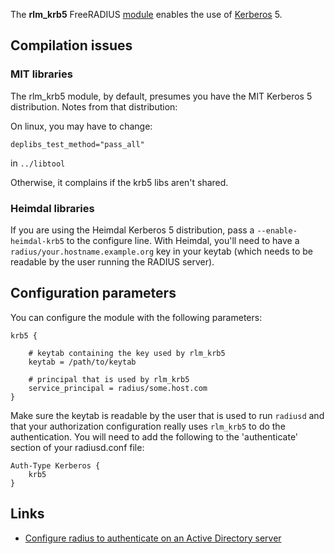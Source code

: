 The '''rlm_krb5''' FreeRADIUS [[module]] enables the use of [[Kerberos]] 5.

{{Default in the server source|src/modules/rlm_krb5/}}

== Compilation issues ==

{{Default in the server source|doc/rlm_krb5}}

=== MIT libraries ===
The rlm_krb5 module, by default, presumes you have the MIT Kerberos 5
distribution. Notes from that distribution:

On linux, you may have to change:

 deplibs_test_method="pass_all"

in <tt>../libtool</tt>

Otherwise, it complains if the krb5 libs aren't shared.

=== Heimdal libraries ===

If you are using the Heimdal Kerberos 5 distribution, pass a
<tt>--enable-heimdal-krb5</tt> to the configure line. With Heimdal, you'll need
to have a <tt>radius/your.hostname.example.org</tt> key in your keytab (which needs
to be readable by the user running the RADIUS server).

== Configuration parameters ==

{{Default in the server source|raddb/modules/krb5}}

You can configure the module with the following parameters:

 krb5 {

     # keytab containing the key used by rlm_krb5
     keytab = /path/to/keytab
    
     # principal that is used by rlm_krb5
     service_principal = radius/some.host.com
 }

Make sure the keytab is readable by the user that is used to run <tt>radiusd</tt> and that your authorization configuration really uses 
<tt>rlm_krb5</tt> to do the authentication.  You will need to add the following to the 'authenticate' section of your radiusd.conf file:

 Auth-Type Kerberos {
     krb5
 }

== Links ==

* [http://archives.free.net.ph/message/20060104.153134.68c5be76.en.html Configure radius to authenticate on an Active Directory server]